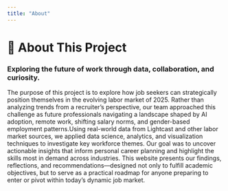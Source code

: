 ```yaml
---
title: "About"
---
```

# 👥 About This Project
### Exploring the future of work through data, collaboration, and curiosity.

The purpose of this project is to explore how job seekers can strategically position themselves in the evolving labor market of 2025. Rather than analyzing trends from a recruiter’s perspective, our team approached this challenge as future professionals navigating a landscape shaped by AI adoption, remote work, shifting salary norms, and gender-based employment patterns.Using real-world data from Lightcast and other labor market sources, we applied data science, analytics, and visualization techniques to investigate key workforce themes. Our goal was to uncover actionable insights that inform personal career planning and highlight the skills most in demand across industries. This website presents our findings, reflections, and recommendations—designed not only to fulfill academic objectives, but to serve as a practical roadmap for anyone preparing to enter or pivot within today’s dynamic job market.

